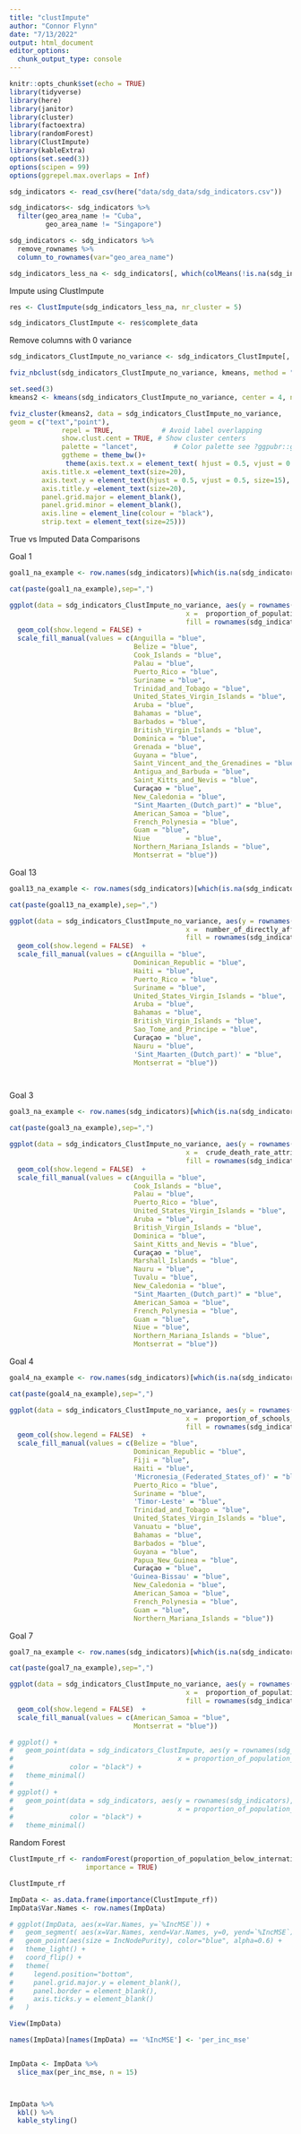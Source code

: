 ```yaml
---
title: "clustImpute"
author: "Connor Flynn"
date: "7/13/2022"
output: html_document
editor_options: 
  chunk_output_type: console
---
```


```r
knitr::opts_chunk$set(echo = TRUE)
library(tidyverse)
library(here)
library(janitor)
library(cluster)
library(factoextra)
library(randomForest)
library(ClustImpute)
library(kableExtra)
options(set.seed(3))
options(scipen = 99)
options(ggrepel.max.overlaps = Inf)
```

```r
sdg_indicators <- read_csv(here("data/sdg_data/sdg_indicators.csv"))
```

```r
sdg_indicators<- sdg_indicators %>% 
  filter(geo_area_name != "Cuba",
         geo_area_name != "Singapore")
```


```r
sdg_indicators <- sdg_indicators %>% 
  remove_rownames %>% 
  column_to_rownames(var="geo_area_name")
```



```r
sdg_indicators_less_na <- sdg_indicators[, which(colMeans(!is.na(sdg_indicators)) > 0.4)]
```


Impute using ClustImpute

```r
res <- ClustImpute(sdg_indicators_less_na, nr_cluster = 5)
```


```r

sdg_indicators_ClustImpute <- res$complete_data

```


Remove columns with 0 variance

```r
sdg_indicators_ClustImpute_no_variance <- sdg_indicators_ClustImpute[, sapply(sdg_indicators_ClustImpute, var) != 0]
```



```r
fviz_nbclust(sdg_indicators_ClustImpute_no_variance, kmeans, method = "wss")
```

```r
set.seed(3)
kmeans2 <- kmeans(sdg_indicators_ClustImpute_no_variance, center = 4, nstart = 100)
```

```r
fviz_cluster(kmeans2, data = sdg_indicators_ClustImpute_no_variance,
geom = c("text","point"),
             repel = TRUE,            # Avoid label overlapping
             show.clust.cent = TRUE, # Show cluster centers
             palette = "lancet",         # Color palette see ?ggpubr::ggpar
             ggtheme = theme_bw()+
              theme(axis.text.x = element_text( hjust = 0.5, vjust = 0.5, size=15),
        axis.title.x =element_text(size=20),
        axis.text.y = element_text(hjust = 0.5, vjust = 0.5, size=15),
        axis.title.y =element_text(size=20),
        panel.grid.major = element_blank(),
        panel.grid.minor = element_blank(), 
        axis.line = element_line(colour = "black"),
        strip.text = element_text(size=25)))
```



True vs Imputed Data Comparisons

Goal 1

```r
goal1_na_example <- row.names(sdg_indicators)[which(is.na(sdg_indicators$proportion_of_population_below_international_poverty_line_percent))]

cat(paste(goal1_na_example),sep=",")
```



```r
ggplot(data = sdg_indicators_ClustImpute_no_variance, aes(y = rownames(sdg_indicators_ClustImpute_no_variance), 
                                            x =  proportion_of_population_below_international_poverty_line_percent,
                                            fill = rownames(sdg_indicators_ClustImpute_no_variance))) +
  geom_col(show.legend = FALSE) + 
  scale_fill_manual(values = c(Anguilla = "blue",  
                               Belize = "blue",
                               Cook_Islands = "blue",       
                               Palau = "blue",
                               Puerto_Rico = "blue",   
                               Suriname = "blue",
                               Trinidad_and_Tobago = "blue",
                               United_States_Virgin_Islands = "blue",
                               Aruba = "blue",
                               Bahamas = "blue",
                               Barbados = "blue",
                               British_Virgin_Islands = "blue",
                               Dominica = "blue", 
                               Grenada = "blue", 
                               Guyana = "blue",
                               Saint_Vincent_and_the_Grenadines = "blue",
                               Antigua_and_Barbuda = "blue",
                               Saint_Kitts_and_Nevis = "blue",              
                               Curaçao = "blue",
                               New_Caledonia = "blue",
                               "Sint_Maarten_(Dutch_part)" = "blue",           
                               American_Samoa = "blue",
                               French_Polynesia = "blue",            
                               Guam = "blue",
                               Niue         = "blue",
                               Northern_Mariana_Islands = "blue",              
                               Montserrat = "blue"))
```


Goal 13

```r
goal13_na_example <- row.names(sdg_indicators)[which(is.na(sdg_indicators$number_of_directly_affected_persons_attributed_to_disasters_per_100_000_population_number))]

cat(paste(goal13_na_example),sep=",")

```



```r
ggplot(data = sdg_indicators_ClustImpute_no_variance, aes(y = rownames(sdg_indicators_ClustImpute_no_variance), 
                                            x =  number_of_directly_affected_persons_attributed_to_disasters_per_100_000_population_number,
                                            fill = rownames(sdg_indicators_ClustImpute_no_variance))) +
  geom_col(show.legend = FALSE)  +
  scale_fill_manual(values = c(Anguilla = "blue",
                               Dominican_Republic = "blue",
                               Haiti = "blue",
                               Puerto_Rico = "blue",
                               Suriname = "blue",
                               United_States_Virgin_Islands = "blue",
                               Aruba = "blue",
                               Bahamas = "blue",
                               British_Virgin_Islands = "blue",
                               Sao_Tome_and_Principe = "blue",
                               Curaçao = "blue",
                               Nauru = "blue",
                               'Sint_Maarten_(Dutch_part)' = "blue",
                               Montserrat = "blue"))




```

Goal 3

```r
goal3_na_example <- row.names(sdg_indicators)[which(is.na(sdg_indicators$crude_death_rate_attributed_to_household_and_ambient_air_pollution_deaths_per_100_000_population))]

cat(paste(goal3_na_example),sep=",")

```

```r
ggplot(data = sdg_indicators_ClustImpute_no_variance, aes(y = rownames(sdg_indicators_ClustImpute_no_variance), 
                                            x =  crude_death_rate_attributed_to_household_and_ambient_air_pollution_deaths_per_100_000_population,
                                            fill = rownames(sdg_indicators_ClustImpute_no_variance))) +
  geom_col(show.legend = FALSE)  +
  scale_fill_manual(values = c(Anguilla = "blue",
                               Cook_Islands = "blue",
                               Palau = "blue",
                               Puerto_Rico = "blue",
                               United_States_Virgin_Islands = "blue",
                               Aruba = "blue",
                               British_Virgin_Islands = "blue",
                               Dominica = "blue",
                               Saint_Kitts_and_Nevis = "blue",
                               Curaçao = "blue",
                               Marshall_Islands = "blue",
                               Nauru = "blue",
                               Tuvalu = "blue",
                               New_Caledonia = "blue",
                               "Sint_Maarten_(Dutch_part)" = "blue",
                               American_Samoa = "blue",
                               French_Polynesia = "blue",
                               Guam = "blue",
                               Niue = "blue",
                               Northern_Mariana_Islands = "blue",
                               Montserrat = "blue"))
```



Goal 4 

```r
goal4_na_example <- row.names(sdg_indicators)[which(is.na(sdg_indicators$proportion_of_schools_with_access_to_computers_for_pedagogical_purposes_by_education_level_percent))]

cat(paste(goal4_na_example),sep=",")
```


```r
ggplot(data = sdg_indicators_ClustImpute_no_variance, aes(y = rownames(sdg_indicators_ClustImpute_no_variance), 
                                            x =  proportion_of_schools_with_access_to_computers_for_pedagogical_purposes_by_education_level_percent,
                                            fill = rownames(sdg_indicators_ClustImpute_no_variance))) +
  geom_col(show.legend = FALSE)  +
  scale_fill_manual(values = c(Belize = "blue",
                               Dominican_Republic = "blue",
                               Fiji = "blue",
                               Haiti = "blue",
                               'Micronesia_(Federated_States_of)' = "blue",
                               Puerto_Rico = "blue",
                               Suriname = "blue",
                               'Timor-Leste' = "blue",
                               Trinidad_and_Tobago = "blue",
                               United_States_Virgin_Islands = "blue",
                               Vanuatu = "blue",
                               Bahamas = "blue",
                               Barbados = "blue",
                               Guyana = "blue",
                               Papua_New_Guinea = "blue",
                               Curaçao = "blue",
                              'Guinea-Bissau' = "blue",
                               New_Caledonia = "blue",
                               American_Samoa = "blue",
                               French_Polynesia = "blue",
                               Guam = "blue",
                               Northern_Mariana_Islands = "blue"))
```


Goal 7

```r
goal7_na_example <- row.names(sdg_indicators)[which(is.na(sdg_indicators$proportion_of_population_with_access_to_electricity_by_urban_rural_percent))]

cat(paste(goal7_na_example),sep=",")
```



```r
ggplot(data = sdg_indicators_ClustImpute_no_variance, aes(y = rownames(sdg_indicators_ClustImpute_no_variance), 
                                            x =  proportion_of_population_with_access_to_electricity_by_urban_rural_percent,
                                            fill = rownames(sdg_indicators_ClustImpute_no_variance))) +
  geom_col(show.legend = FALSE)  +
  scale_fill_manual(values = c(American_Samoa = "blue",
                               Montserrat = "blue"))
```









```r
# ggplot() + 
#   geom_point(data = sdg_indicators_ClustImpute, aes(y = rownames(sdg_indicators_ClustImpute),
#                                         x = proportion_of_population_with_access_to_electricity_by_urban_rural_percent),
#              color = "black") + 
#   theme_minimal()
# 
# ggplot() +
#   geom_point(data = sdg_indicators, aes(y = rownames(sdg_indicators),
#                                         x = proportion_of_population_with_access_to_electricity_by_urban_rural_percent),
#              color = "black") +
#   theme_minimal()
```


Random Forest


```r
ClustImpute_rf <- randomForest(proportion_of_population_below_international_poverty_line_percent ~ ., data = sdg_indicators_ClustImpute_no_variance, 
                   importance = TRUE)
```

```r
ClustImpute_rf
```

```r
ImpData <- as.data.frame(importance(ClustImpute_rf))
ImpData$Var.Names <- row.names(ImpData)

# ggplot(ImpData, aes(x=Var.Names, y=`%IncMSE`)) +
#   geom_segment( aes(x=Var.Names, xend=Var.Names, y=0, yend=`%IncMSE`), color="skyblue") +
#   geom_point(aes(size = IncNodePurity), color="blue", alpha=0.6) +
#   theme_light() +
#   coord_flip() +
#   theme(
#     legend.position="bottom",
#     panel.grid.major.y = element_blank(),
#     panel.border = element_blank(),
#     axis.ticks.y = element_blank()
#   )

View(ImpData)
```

```r
names(ImpData)[names(ImpData) == '%IncMSE'] <- 'per_inc_mse'


ImpData <- ImpData %>% 
  slice_max(per_inc_mse, n = 15)



ImpData %>% 
  kbl() %>% 
  kable_styling()
```